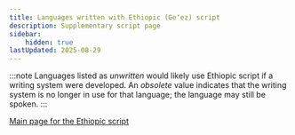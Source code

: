 ```yaml
---
title: Languages written with Ethiopic (Geʻez) script
description: Supplementary script page
sidebar:
    hidden: true
lastUpdated: 2025-08-29
---
```



:::note
Languages listed as _unwritten_ would likely use Ethiopic script if a writing system were developed. An _obsolete_ value indicates that the writing system is no longer in use for that language; the language may still be spoken.
:::

<WsList script='Ethi' />

[Main page for the Ethiopic script](/scrlang/scripts/ethi)

